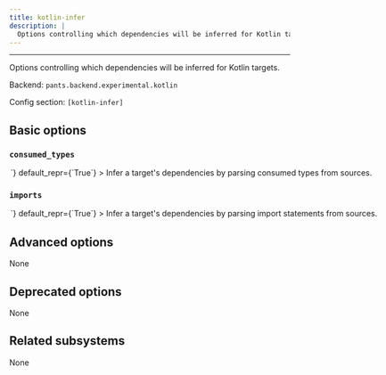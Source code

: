 ```yaml
---
title: kotlin-infer
description: |
  Options controlling which dependencies will be inferred for Kotlin targets.
---
```



---

Options controlling which dependencies will be inferred for Kotlin targets.

Backend: <span className="color--primary">`pants.backend.experimental.kotlin`</span>

Config section: <span className="color--primary">`[kotlin-infer]`</span>

<span className={styles.options}>

## Basic options

### `consumed_types`

<Option
  cli_repr={`--[no-]kotlin-infer-consumed-types`}
  env_repr='PANTS_KOTLIN_INFER_CONSUMED_TYPES'
  toml_repr={`[kotlin-infer]
consumed_types = <bool>`}
  default_repr={`True`}
>

Infer a target&#x27;s dependencies by parsing consumed types from sources.

</Option>

### `imports`

<Option
  cli_repr={`--[no-]kotlin-infer-imports`}
  env_repr='PANTS_KOTLIN_INFER_IMPORTS'
  toml_repr={`[kotlin-infer]
imports = <bool>`}
  default_repr={`True`}
>

Infer a target&#x27;s dependencies by parsing import statements from sources.

</Option>

## Advanced options

None

## Deprecated options

None

## Related subsystems

None

</span>
